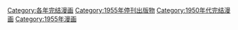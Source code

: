 [[Category:各年完结漫画|Category:各年完结漫画]]
[[Category:1955年停刊出版物|Category:1955年停刊出版物]]
[[Category:1950年代完结漫画|Category:1950年代完结漫画]]
[[Category:1955年漫画|Category:1955年漫画]]